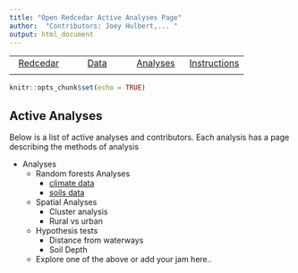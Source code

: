 ```yaml
---
title: "Open Redcedar Active Analyses Page"
author:  "Contributors: Joey Hulbert,... "
output: html_document
---
```


|            |            |            |            |
|:----------:|:----------:|:----------:|:----------:|
|[Redcedar](https://jmhulbert.github.io/open/redcedar)|[Data](https://jmhulbert.github.io/open/redcedar/data)|[ Analyses](https://jmhulbert.github.io/open/redcedar/analyses)|[Instructions](https://jmhulbert.github.io/open/redcedar/instructions)|
|             |           |            |            |


```r
knitr::opts_chunk$set(echo = TRUE)
```


## Active Analyses

Below is a list of active analyses and contributors. Each analysis has a page describing the methods of analysis

* Analyses
  + Random forests Analyses
    + [climate data](https://jmhulbert.github.io/open/redcedar/analyses/random-forests/climate)
    + [soils data](https://jmhulbert.github.io/open/redcedar/analyses/random-forests/soils)
  + Spatial Analyses
    + Cluster analysis
    + Rural vs urban
  + Hypothesis tests
    + Distance from waterways
    + Soil Depth
  + Explore one of the above or add your jam here..


